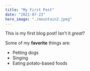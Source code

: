 ```yaml
---
title: "My First Post"
date: "2021-07-23"
hero_image: "./mountain2.jpeg"
---
```


This is my first blog post! Isn't it *great*?

Some of my **favorite** things are:

* Petting dogs
* Singing
* Eating potato-based foods